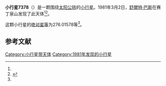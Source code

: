 {{Infobox planet
| bgcolour = #FFFFC0
| name = 7378 Herbertpalme
| symbol = 
| image = 
| caption = 
| discovery = yes
| discovery_ref = 
| discoverer = [[舒爾特·巴斯|舒爾特·巴斯]]
| discovery_site = [[赛丁泉山|赛丁泉山]] 
| discovered = 1981年3月2日
| designations = yes
| mp_name = 
| named_after = 
| alt_names = 
| mp_category = [[主带小行星|主带小行星]]
| orbit_ref = <ref name="a">[http://ssd.jpl.nasa.gov/sbdb.cgi?sstr=7378 7378 Herbertpalme] {{Wayback|url=http://ssd.jpl.nasa.gov/sbdb.cgi?sstr=7378 |date=20201124024121 }}，小行星數據庫瀏覽器（JPL Small-Body Database Browser）－[[美国国家航空航天局|美国国家航空航天局]]喷气推进实验室</ref>
| epoch = 2456400.5 (2013年4月18日更新)
| aphelion = {{convert|3.5498291|AU|km|3|abbr=on|lk=out}}
| perihelion = {{convert|2.7408413|AU|km|3|abbr=on}}
| semimajor = {{convert|3.1453352|AU|km|3|abbr=on}}
| eccentricity = 0.1286012
| period = 2037.505726 [[日|日]]<br />5.58[[儒略年|儒略年]]
| avg_speed = 
| inclination = 1.30334
| asc_node = 216.14792
| mean_anomaly = 
| arg_peri = 276.01578
| satellites = 
| physical_characteristics = yes
| dimensions = 
| mass = 
| density = 
| surface_grav = 
| escape_velocity = 
| sidereal_day = 
| axial_tilt = 
| pole_ecliptic_lat = 
| pole_ecliptic_lon = 
| albedo = 
| temperatures= 
| temp_name1 = 
| mean_temp_1 = 
| max_temp_1 = 
| temp_name2 = 
| max_temp_2 = 
| spectral_type = 
| abs_magnitude = 276.01578
}}

'''小行星7378'''（{{lang-en|7378 Herbertpalme}}）是一颗围绕[[太阳|太阳]][[公转|公转]]的[[小行星|小行星]]。1981年3月2日，[[舒爾特·巴斯|舒爾特·巴斯]]在赛丁泉山发现了此天体<ref name="a" /><ref>{{cite news|title=小行星列表|url=http://cfa-www.harvard.edu/iau/lists/NumberedMPs.txt|accessdate=2013-07-08|newspaper=哈佛大学|archive-date=2008-05-17|archive-url=https://web.archive.org/web/20080517010638/http://cfa-www.harvard.edu/iau/lists/NumberedMPs.txt|dead-url=no}}</ref>。

这颗小行星的[[绝对星等|绝对星等]]为276.01578等<ref name="a" />。

==参考文献==
{{reflist}}
{{Minor Planet Number|[[小行星7377|小行星7377]]|[[小行星7379|小行星7379]]}}

{{小天体}}

[[Category:小行星带天体|Category:小行星带天体]]
[[Category:1981年发现的小行星|Category:1981年发现的小行星]]

{{asteroid-stub}}